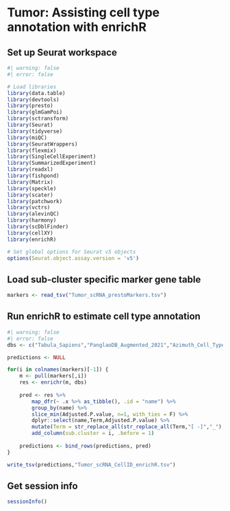 # Tumor: Assisting cell type annotation with enrichR {#sec-tumor-cluster-id-enrichr}

## Set up Seurat workspace

```r
#| warning: false
#| error: false

# Load libraries
library(data.table)
library(devtools)
library(presto)
library(glmGamPoi)
library(sctransform)
library(Seurat) 
library(tidyverse)
library(miQC)
library(SeuratWrappers)
library(flexmix)
library(SingleCellExperiment)
library(SummarizedExperiment)
library(readxl)
library(fishpond)
library(Matrix)
library(speckle)
library(scater)
library(patchwork)
library(vctrs)
library(alevinQC)
library(harmony)
library(scDblFinder)
library(cellXY)
library(enrichR)

# Set global options for Seurat v5 objects
options(Seurat.object.assay.version = 'v5')
```

## Load sub-cluster specific marker gene table

```r
markers <- read_tsv("Tumor_scRNA_prestoMarkers.tsv")
```

## Run enrichR to estimate cell type annotation

```r
#| warning: false
#| error: false
dbs <- c("Tabula_Sapiens","PanglaoDB_Augmented_2021","Azimuth_Cell_Types_2021","HuBMAP_ASCTplusB_augmented_2022","Azimuth_2023","CellMarker_2024")

predictions <- NULL

for(i in colnames(markers)[-1]) {
	m <- pull(markers[,i])
	res <- enrichr(m, dbs)
	
	pred <- res %>% 
    	map_dfr(~ .x %>% as_tibble(), .id = "name") %>%
    	group_by(name) %>%
    	slice_min(Adjusted.P.value, n=1, with_ties = F) %>%
    	dplyr::select(name,Term,Adjusted.P.value) %>%
    	mutate(Term = str_replace_all(str_replace_all(Term,"[ -]","_"),"_+","_")) %>%
    	add_column(sub.cluster = i, .before = 1)
    	
	predictions <- bind_rows(predictions, pred)	    
}

write_tsv(predictions,"Tumor_scRNA_CellID_enrichR.tsv")

```

## Get session info

```r
sessionInfo()
```
